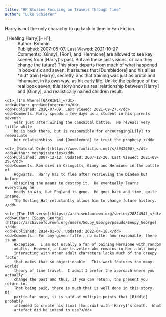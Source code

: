 ```yaml
---
title: "HP Stories Focusing on Travels Through Time"
author: "Luke Schierer"
---
```


Harry is not the only character to go back in time in Fan Fiction.

<dl>
    <dt>_[Healing Harry][HH1]_</dt>
    <dd>Author: Bobmin</dd>
    <dd>Published: 2007-05-07. Last Viewed: 2021-10-27.</dd>
    <dd>Comments: [Ginny], [Ron], and [Hermione] are allowed to see key
        scenes from [Harry]'s past. But are these just visions, or can they
        change the future?  This story departs from much of what happened in
        books six and seven. It assumes that [Dumbledore] and his allies
        *did* train [Harry], secretly, and that training was just as brutal
        and inhumane, in its own way, as his early life. Unlike the epilogue
        of the real book seven, this story shows a real relationship between
        [Harry] and [Ginny], and realistically named children result.</dd>

    <dt>_[I'm Where][GAFRIW1]_</dt>
    <dd>Author: gredandforgerock</dd>
    <dd>Published: 2010-07-09. Last Viewed: 2021-09-27.</dd>
    <dd>Comments: Harry spends a few days as a student in his parents' seventh
        year just after wining the canonical battle.  He reveals very little while
        he is back there, but is responsible for encouraging[Lily] to reevaluate
        her relationships, and [Dumbledore] to trust the prophesy.</dd>

    <dt>_[Natural Order](https://www.fanfiction.net/s/3942400)_</dt>
    <dd>Author: moshpitstories</dd>
    <dd>Published: 2007-12-12. Updated: 2007-12-20. Last Viewed: 2021-09-29.</dd>
    <dd>Comments: Ron dies in Gringotts, Ginny and Hermione in the battle of
        Hogwarts.  Harry has to flee after retrieving the Diadem but before
        obtaining the means to destroy it.  He eventually learns everything he
        needs to win, but England is gone.  He goes back and time, quite insane.
        The Sorting Hat reluctantly allows him to change future history.</dd>

    <dt>_[The 169-verse](https://archiveofourown.org/series/2882454)_</dt>
    <dd>Author: [Soupy_George](https://archiveofourown.org/users/Soupy_George/pseuds/Soupy_George)</dd>
    <dd>Published: 2014-01-07. Updated: 2022-04-18.</dd>
    <dd>Comments:  For any given filter, no matter how reasonable, there is an
        exception.  I am not usually a fan of pairing Hermione with random
        adults.  However, a time traveller who remains in her adult body
        interacting with other adult characters lacks much of the creepy factor
        that makes that so objectionable.  This work features the many-worlds
        theory of time travel.  I admit I prefer the approach where you actually
        change the past and thus, if you can return, the present you return to.
        That being said, there is much that is well done in this story.  Of
        particular note, it is said at multiple points that [Riddle] probably
        intended to create his final [horcrux] with [Harry]'s death.  What
        artefact did he intend to use?</dd>


</dl>

[Dumbledore]: </harrypedia/people/dumbledore/albus_percival_wulfric_brian>

[horcrux]: </harrypedia/magic/dark/horcruxes>

[HH1]: <https://bobmin.fanficauthors.net/Healing_Harry>

[GAFRIW1]: <https://www.fanfiction.net/s/6126906>

[Lily]: </harrypedia/people/evans/lily_j.>

[Ginny]: </harrypedia/people/weasley/ginevra_molly>

[Ron]: </harrypedia/people/weasley/ronald_bilius>

[Hermione]: </harrypedia/people/granger/hermione_jean>

[Harry]: </harrypedia/people/potter/harry_james>

[Riddle]: </harrypedia/people/riddle/tom_marvolo>
